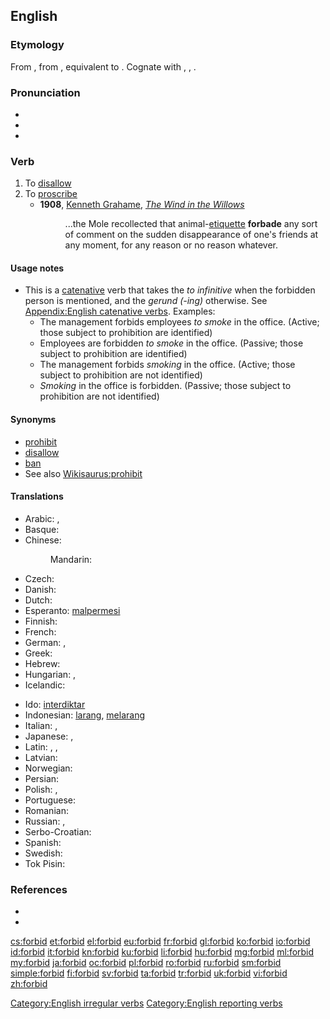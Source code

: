 ==English==

===Etymology===
From {{etyl|enm}} {{term|forbeden|lang=enm}}, from {{etyl|ang}} {{term|forbeodan|forbēodan|to forbid, prohibit, restrain, refuse, repeal, annul|lang=ang}}, equivalent to {{prefix|for|bid|t2=to offer, proclaim}}. Cognate with {{etyl|nl|-}} {{term|verbieden||to forbid|lang=nl}}, {{etyl|de|-}} {{term|verbieten||to forbid|lang=de}}, {{etyl|sv|-}} {{term|förbjuda||to forbid|lang=sv}}.

===Pronunciation===
* {{rhymes|ɪd}}
* {{IPA|/fəbɪd/}}
* {{audio|en-us-forbid.ogg|Audio (US)}}

===Verb===
{{en-verb|forbids|forbidding|'''[[forbade]]''' ''or'' '''[[forbad]]'''|forbidden}}

# To [[disallow]]
# To [[proscribe]]
#* '''1908''', [[w:Kenneth Grahame|Kenneth Grahame]], ''[[w:The Wind in the Willows|The Wind in the Willows]]''
#*: ...the Mole recollected that animal-[[etiquette]] '''forbade''' any sort of comment on the sudden disappearance of one's friends at any moment, for any reason or no reason whatever.

====Usage notes====
* This is a [[catenative]] verb that takes the ''to infinitive'' when the forbidden person is mentioned, and the ''gerund (-ing)'' otherwise. See [[Appendix:English catenative verbs]]. Examples:
** The management forbids employees ''to smoke'' in the office. (Active; those subject to prohibition are identified)
** Employees are forbidden ''to smoke'' in the office. (Passive; those subject to prohibition are identified)
** The management forbids ''smoking'' in the office. (Active; those subject to prohibition are not identified)
** ''Smoking'' in the office is forbidden. (Passive; those subject to prohibition are not identified)

====Synonyms====
* [[prohibit]]
* [[disallow]]
* [[ban]]
* See also [[Wikisaurus:prohibit]]

====Translations====
{{trans-top|to disallow}}
* Arabic: {{t-|ar|حرم|tr=Harrama}}, {{t|ar|منع|tr=mana`a}}
* Basque: {{t|eu|debekatu}}
* Chinese:
*: Mandarin: {{t-|cmn|禁止|tr=jìnzhǐ|sc=Hani}}
* Czech: {{t-|cs|zakázat}}
* Danish: {{t-|da|forbyde}}
* Dutch: {{t+|nl|verbieden}}
* Esperanto: [[malpermesi]]
* Finnish: {{t+|fi|kieltää}}
* French: {{t+|fr|interdire}}
* German: {{t+|de|verbieten}}, {{t-|de|untersagen}}
* Greek: {{t+|el|απαγορεύω|tr=apagorev́o}}
* Hebrew: {{t-|he|אסר}}
* Hungarian: {{t+|hu|tilt}}, {{t+|hu|megtilt}}
* Icelandic: {{t+|is|banna}}
{{trans-mid}}
* Ido: [[interdiktar]]
* Indonesian: [[larang]], [[larang|melarang]]
* Italian: {{t+|it|proibire}}, {{t+|it|vietare}}
* Japanese: {{t|ja|禁じる|tr=きんじる, kinjiru}}, {{t|ja|禁ずる|tr=きんずる, kinzuru}}
* Latin: {{t|la|veto}}, {{t|la|prohibeo}}, {{t|la|interdico}}
* Latvian: {{t|lv|aizliegt}}
* Norwegian: {{t-|no|forby}}
* Persian: {{t|fa|غیر مجاز کردن|tr=ğayr-e mojâz kardan|sc=fa-Arab}}
* Polish: {{t-|pl|zakazywać}}, {{t+|pl|zabraniać}}
* Portuguese: {{t+|pt|proibir}}
* Romanian: {{t+|ro|interzice}}
* Russian: {{t+|ru|запретить|tr=zapretít'}}, {{t|ru|запрещать|tr=zapreščát'}}
* Serbo-Croatian: {{t-|sh|zabraniti}}
* Spanish: {{t-|es|prohibir}}
* Swedish: {{t+|sv|förbjuda}}
* Tok Pisin: {{t|tpi|tambuim}}
{{trans-bottom}}

===References===
* {{R:Century 1911}}
* {{R:Webster 1913}}

[[Category:English irregular verbs]]
[[Category:English reporting verbs]]

[[cs:forbid]]
[[et:forbid]]
[[el:forbid]]
[[eu:forbid]]
[[fr:forbid]]
[[gl:forbid]]
[[ko:forbid]]
[[io:forbid]]
[[id:forbid]]
[[it:forbid]]
[[kn:forbid]]
[[ku:forbid]]
[[li:forbid]]
[[hu:forbid]]
[[mg:forbid]]
[[ml:forbid]]
[[my:forbid]]
[[ja:forbid]]
[[oc:forbid]]
[[pl:forbid]]
[[ro:forbid]]
[[ru:forbid]]
[[sm:forbid]]
[[simple:forbid]]
[[fi:forbid]]
[[sv:forbid]]
[[ta:forbid]]
[[tr:forbid]]
[[uk:forbid]]
[[vi:forbid]]
[[zh:forbid]]